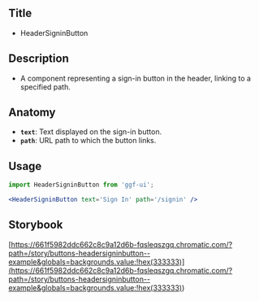 ## Title

- HeaderSigninButton

## Description

- A component representing a sign-in button in the header, linking to a specified path.

## Anatomy

- **`text`**: Text displayed on the sign-in button.
- **`path`**: URL path to which the button links.

## Usage

```jsx
import HeaderSigninButton from 'ggf-ui';
```

```jsx
<HeaderSigninButton text='Sign In' path='/signin' />
```

## Storybook

[https://661f5982ddc662c8c9a12d6b-fqsleqszgq.chromatic.com/?path=/story/buttons-headersigninbutton--example&globals=backgrounds.value:!hex(333333)](<https://661f5982ddc662c8c9a12d6b-fqsleqszgq.chromatic.com/?path=/story/buttons-headersigninbutton--example&globals=backgrounds.value:!hex(333333)>)
